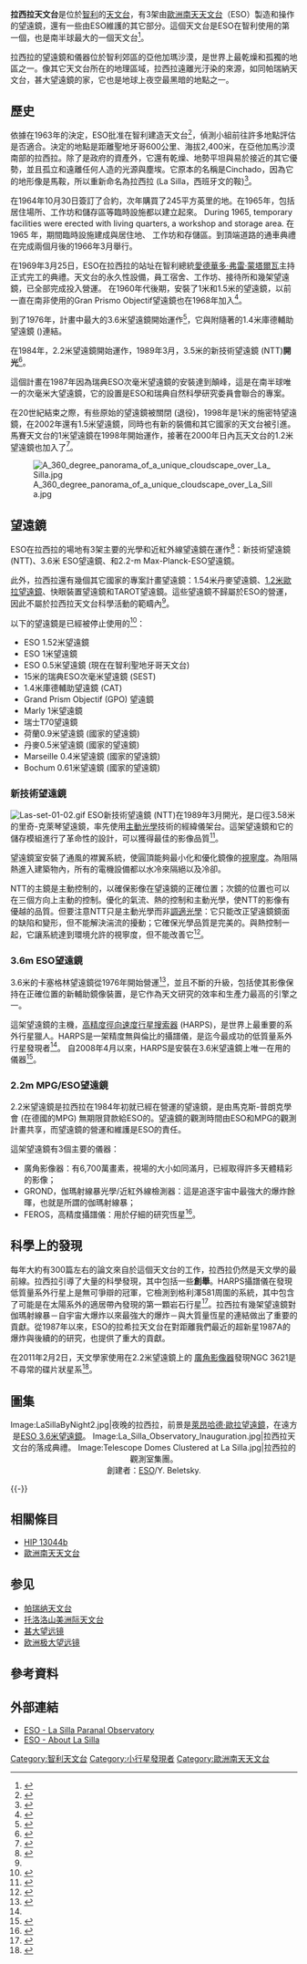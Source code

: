{{noteTA|G1=地名}}
{{Infobox Observatory
|name =拉西拉天文台<ref name="#1">{{cite web |url=http://www.eso.org/sci/facilities/lasilla/telescopes/index.html |title=La Silla Telescopes Overview |accessdate=2011-05-02 |archive-date=2012-12-07 |archive-url=https://web.archive.org/web/20121207160118/http://www.eso.org/sci/facilities/lasilla/telescopes/index.html |dead-url=no }}</ref>
|image = [[Image:Observatoire_de_LaSilla_depuis_la_route_de_Las_Campanas.jpg|250px]]
|caption = 
|organization = [[ESO|ESO]]
|location = 
|coords = {{coord|29|15.67|S|70|43.88|W|}}
|altitude = 2400米
|weather = 
|established = 
|closed = 
|website=
|telescope1_name = 新技術望遠鏡 (3.5 m)
|telescope1_type = 由ESO建造和操作
|telescope2_name =3.6米
|telescope2_type =由ESO建造和操作
|telescope3_name = 2.2米
|telescope3_type =由ESO建造和操作 (on indefinite loan from the Max-Planck-Gesellschaft)
|telescope4_name = ESO 1.5米
|telescope4_type =由ESO建造，現在已經退役
|telescope5_name = ESO 1米
|telescope5_type =由ESO建造，現在已經退役
|telescope6_name = ESO 0.5米
|telescope6_type =由ESO建造，現在在智利的聖地牙哥天文台。
|telescope7_name = DENIS 1米
|telescope7_type = 
|telescope8_name = MARLY 1米 (EROS專案)
|telescope8_type = 
|telescope9_name = Geneva 1.2米
|telescope9_type = 
|telescope10_name = Danish 1.5米
|telescope10_type = 
|telescope11_name = Danish 50 公分
|telescope11_type = 
|telescope12_name = Dutch 90公分
|telescope12_type = 
|telescope13_name = SEST 15米
|telescope13_type =由ESO建造，現在已經退役
|telescope14_name = Marseille 40公分
|telescope14_type = 
|telescope15_name = Bochum 61公分
|telescope15_type = 
|telescope16_name = CAT 1.4米
|telescope16_type =由ESO建造，現在已經退役
|telescope17_name = IRIS
|telescope17_type = 
|telescope18_name = Schmidt 1米
|telescope18_type =由ESO建造，現在已經退役
|telescope19_name = GPO
|telescope19_type = 被MARLY 1米取代
}}

'''拉西拉天文台'''是位於[[智利|智利]]的[[天文台|天文台]]，有3架由[[歐洲南天天文台|歐洲南天天文台]]（ESO）製造和操作的望遠鏡，還有一些由ESO維護的其它部分。這個天文台是ESO在智利使用的第一個，也是南半球最大的一個天文台<ref>{{cite book |title=ESO's Early History |author=Adriaan Blaauw |publisher=ESO |year=1991}}</ref>。 

拉西拉的望遠鏡和儀器位於智利郊區的亞他加瑪沙漠，是世界上最乾燥和孤獨的地區之一。像其它天文台所在的地理區域，拉西拉遠離光汙染的來源，如同帕瑞納天文台，甚大望遠鏡的家，它也是地球上夜空最黑暗的地點之一。

==歷史==
依據在1963年的決定，ESO批准在智利建造天文台<ref>{{cite book |title=ESO's Early History |author=Adriaan Blaauw |publisher=ESO |year=1991 |chapter = 3}}</ref>，偵測小組前往許多地點評估是否適合。決定的地點是距離聖地牙哥600公里、海拔2,400米，在亞他加馬沙漠南部的拉西拉。除了是政府的資產外，它還有乾燥、地勢平坦與易於接近的其它優勢，並且孤立和遠離任何人造的光源與塵埃。它原本的名稱是Cinchado，因為它的地形像是馬鞍，所以重新命名為拉西拉 (La Silla，西班牙文的鞍)<ref>{{cite web |url=http://www.eso.org/sci/facilities/lasilla/site/aboutls.html |title=About La Silla |accessdate=2011-05-02 |archive-date=2012-03-30 |archive-url=https://www.webcitation.org/66XyK6U9L?url=http://www.eso.org/sci/facilities/lasilla/site/aboutls.html |dead-url=no }}</ref>。

在1964年10月30日簽訂了合約，次年購買了245平方英里的地。在1965年，包括居住場所、工作坊和儲存區等臨時設施都以建立起來。
During 1965, temporary facilities were erected with living quarters, a workshop and storage area. 在 1965 年，期間臨時設施建成與居住地、 工作坊和存儲區。到頂端道路的通車典禮在完成兩個月後的1966年3月舉行。

在1969年3月25日，ESO在拉西拉的站址在智利總統[[愛德華多·弗雷·蒙塔爾瓦|愛德華多·弗雷·蒙塔爾瓦]]主持正式完工的典禮。天文台的永久性設備，員工宿舍、工作坊、接待所和幾架望遠鏡，已全部完成投入營運。
在1960年代後期，安裝了1米和1.5米的望遠鏡，以前一直在南非使用的Gran Prismo Objectif望遠鏡也在1968年加入<ref>{{cite web |url=http://www.eso.org/sci/facilities/lasilla/site/aboutls.html |title=About La Silla |accessdate=2011-04-29 |archive-date=2012-03-30 |archive-url=https://www.webcitation.org/66XyK6U9L?url=http://www.eso.org/sci/facilities/lasilla/site/aboutls.html |dead-url=no }}</ref>。

到了1976年，計畫中最大的3.6米望遠鏡開始運作<ref>{{cite book |title=Europe's Quest for the Universe |url=https://archive.org/details/europesquestforu00wolt |author=Lodewijk Woltjer |publisher=EDP Sciences |year=2006 |page=[https://archive.org/details/europesquestforu00wolt/page/n30 27]}}</ref>，它與附隨著的1.4米庫德輔助望遠鏡 ({{lang|en| Coudé Auxiliary Telescope，CAT}})連結。

在1984年，2.2米望遠鏡開始運作，1989年3月，3.5米的新技術望遠鏡 (NTT)'''開光'''<ref>{{cite book |title=Europe's Quest for the Universe |url=https://archive.org/details/europesquestforu00wolt |author=Lodewijk Woltjer |publisher=EDP Sciences |year=2006|page=[https://archive.org/details/europesquestforu00wolt/page/n38 35]}}</ref>。

這個計畫在1987年因為瑞典ESO次毫米望遠鏡的安裝達到顛峰，這是在南半球唯一的次毫米大望遠鏡，它的設置是ESO和瑞典自然科學研究委員會聯合的專案。

在20世紀結束之際，有些原始的望遠鏡被關閉 (退役)，1998年是1米的施密特望遠鏡，在2002年還有1.5米望遠鏡，同時也有新的裝備和其它國家的天文台被引進。馬賽天文台的1米望遠鏡在1998年開始運作，接著在2000年日內瓦天文台的1.2米望遠鏡也加入了<ref>{{cite web|url=http://www.encyclopedia.com/doc/1O80-LaSillaObservatory.html | title = La Silla Observatory, A Dictionary of Astronomy | accessdate = 2011-04-29}}</ref>。

[[File:A_360_degree_panorama_of_a_unique_cloudscape_over_La_Silla.jpg|center]]

==望遠鏡==
ESO在拉西拉的場地有3架主要的光學和近紅外線望遠鏡在運作<ref>{{cite web |url=http://www.eso.org/public/teles-instr.html |title=Telescopes and Instrumentation |accessdate=2011-05-02 |archive-date=2011-05-13 |archive-url=https://web.archive.org/web/20110513234745/http://www.eso.org/public/teles-instr.html |dead-url=no }}</ref>：新技術望遠鏡 (NTT)、3.6米 ESO望遠鏡、和2.2-m Max-Planck-ESO望遠鏡。

此外，拉西拉還有幾個其它國家的專案計畫望遠鏡：1.54米丹麥望遠鏡、[[萊昂哈德·歐拉望遠鏡|1.2米歐拉望遠鏡]]、快眼裝置望遠鏡和TAROT望遠鏡。這些望遠鏡不歸屬於ESO的營運，因此不屬於拉西拉天文台科學活動的範疇內<ref name="#1"/>。

以下的望遠鏡是已經被停止使用的<ref>{{cite web |url=http://www.eso.org/public/teles-instr/lasilla.html |title=La Silla |accessdate=2011-05-02 |archive-date=2011-09-09 |archive-url=https://web.archive.org/web/20110909112203/http://www.eso.org/public/teles-instr/lasilla.html |dead-url=no }}</ref>：

*ESO 1.52米望遠鏡
*ESO 1米望遠鏡
*ESO 0.5米望遠鏡 (現在在智利聖地牙哥天文台)
*15米的瑞典ESO次毫米望遠鏡 (SEST)
*1.4米庫德輔助望遠鏡 (CAT)
*Grand Prism Objectif (GPO) 望遠鏡
*Marly 1米望遠鏡
*瑞士T70望遠鏡
*荷蘭0.9米望遠鏡 (國家的望遠鏡)
*丹麥0.5米望遠鏡 (國家的望遠鏡)
*Marseille 0.4米望遠鏡 (國家的望遠鏡)
*Bochum 0.61米望遠鏡 (國家的望遠鏡)

===新技術望遠鏡===
{{Main article|新技術望遠鏡}}
[[File:Las-set-01-02.gif|thumb]]
ESO新技術望遠鏡 (NTT)在1989年3月開光，是口徑3.58米的里奇-克萊琴望遠鏡，率先使用[[主動光學|主動光學]]技術的經緯儀架台。這架望遠鏡和它的儲存模組進行了革命性的設計，可以獲得最佳的影像品質<ref>{{cite web |url=http://www.eso.org/sci/facilities/lasilla/telescopes/ntt/index.html |title=The ESO New Technology Telescope |accessdate=2011-05-02 |archive-date=2013-03-09 |archive-url=https://web.archive.org/web/20130309005412/http://www.eso.org/sci/facilities/lasilla/telescopes/ntt/index.html |dead-url=no }}</ref>。

望遠鏡室安裝了通風的襟翼系統，使圓頂能夠最小化和優化鏡像的[[視寧度|視寧度]]。為阻隔熱進入建築物內，所有的電機設備都以水冷來隔絕以及冷卻。

NTT的主鏡是主動控制的，以確保影像在望遠鏡的正確位置；次鏡的位置也可以在三個方向上主動的控制。優化的氣流、熱的控制和主動光學，使NTT的影像有優越的品質。但要注意NTT只是主動光學而非[[調適光學|調適光學]]：它只能改正望遠鏡鏡面的缺陷和變形，但不能解決湍流的擾動；它確保光學品質是完美的。與熱控制一起，它讓系統達到環境允許的視寧度，但不能改善它<ref>{{cite web |url=http://www.eso.org/sci/facilities/lasilla/telescopes/ntt/index.html |title=The ESO New Technology Telescope, Overview |accessdate=2011-05-02 |archive-date=2013-03-09 |archive-url=https://web.archive.org/web/20130309005412/http://www.eso.org/sci/facilities/lasilla/telescopes/ntt/index.html |dead-url=no }}</ref>。

===3.6m ESO望遠鏡===
{{Main article|ESO 3.6米望遠鏡}}
3.6米的卡塞格林望遠鏡從1976年開始營運<ref name="#2">{{cite web |url=http://www.eso.org/public/teles-instr/lasilla/36.html |title=Telescopes and Instrumentation, the ESO 3.6-metre Telescope |accessdate=2011-05-02 |archive-date=2013-08-07 |archive-url=https://web.archive.org/web/20130807153709/http://www.eso.org/public/teles-instr/lasilla/36.html |dead-url=no }}</ref>，並且不斷的升級，包括使其影像保持在正確位置的新輔助鏡像裝置，是它作為天文研究的效率和生產力最高的引擎之一。

這架望遠鏡的主機，[[高精度徑向速度行星搜索器|高精度徑向速度行星搜索器]] (HARPS)，是世界上最重要的系外行星獵人。HARPS是一架精度無與倫比的攝譜儀，是迄今最成功的低質量系外行星發現者<ref name="#2"/>。 自2008年4月以來，HARPS是安裝在3.6米望遠鏡上唯一在用的儀器<ref>{{cite web |url=http://www.eso.org/sci/facilities/lasilla/telescopes/3p6/overview/index.html#iq |title=The ESO 3.6m Telescope, Introduction |accessdate=2011-05-02 |archive-date=2011-07-03 |archive-url=https://web.archive.org/web/20110703142004/http://www.eso.org/sci/facilities/lasilla/telescopes/3p6/overview/index.html#iq |dead-url=no }}</ref>。

===2.2m MPG/ESO望遠鏡===
2.2米望遠鏡是拉西拉在1984年初就已經在營運的望遠鏡，是由馬克斯-普朗克學會 (在德國的MPG) 無期限貸款給ESO的。望遠鏡的觀測時間由ESO和MPG的觀測計畫共享，而望遠鏡的營運和維護是ESO的責任。

這架望遠鏡有3個主要的儀器：
*廣角影像器：有6,700萬畫素，視場的大小如同滿月，已經取得許多天體精彩的影像；
*GROND，伽瑪射線暴光學/近紅外線檢測器：這是追逐宇宙中最強大的爆炸餘暉，也就是所謂的伽瑪射線暴；
*FEROS，高精度攝譜儀：用於仔細的研究恆星<ref>{{cite web |url=http://www.eso.org/public/teles-instr/lasilla/mpg22.html |title=Telescopes and Instrumentation, MPG/ESO 2.2-metre Telescope |accessdate=2011-05-02 |archive-date=2013-08-06 |archive-url=https://web.archive.org/web/20130806221220/http://www.eso.org/public/teles-instr/lasilla/mpg22.html |dead-url=no }}</ref>。

==科學上的發現==
每年大約有300篇左右的論文來自於這個天文台的工作，拉西拉仍然是天文學的最前線。拉西拉引導了大量的科學發現，其中包括一些'''創舉'''。HARPS攝譜儀在發現低質量系外行星上是無可爭辯的冠軍，它檢測到格利澤581周圍的系統，其中包含了可能是在太陽系外的適居帶內發現的第一顆岩石行星<ref>{{cite news | date = 25 April 2007 | url = http://www.eso.org/public/news/eso0722/ | publisher = ESO | title = Astronomers Find First Earth-like Planet in Habitable Zone | accessdate = 2011-04-28 | archive-date = 2011-05-09 | archive-url = https://web.archive.org/web/20110509150133/http://www.eso.org/public/news/eso0722/ | dead-url = no }}</ref>。拉西拉有幾架望遠鏡對伽瑪射線暴－自宇宙大爆炸以來最強大的爆炸－與大質量恆星的連結做出了重要的貢獻。從1987年以來，ESO的拉希拉天文台在對距離我們最近的超新星1987A的爆炸與後續的的研究，也提供了重大的貢獻。

在2011年2月2日，天文學家使用在2.2米望遠鏡上的 [https://web.archive.org/web/20110902075709/http://www.eso.org/lasilla/instruments/wfi/index.html 廣角影像器]發現NGC 3621是不尋常的碟片狀星系<ref>{{cite news |url=http://www.space.com/10743-spiral-galaxy-pancake-photo.html |date=2 February 2011 |title=Oddball Spiral Galaxy Is Flat as a Pancake |publisher=Space.com |accessdate=2011-04-29 |archive-date=2021-03-09 |archive-url=https://web.archive.org/web/20210309102443/https://www.space.com/10743-spiral-galaxy-pancake-photo.html |dead-url=no }}</ref>。

==圖集==

<center>
<gallery>
Image:LaSillaByNight2.jpg|夜晚的拉西拉，前景是[[萊昂哈德·歐拉望遠鏡|萊昂哈德·歐拉望遠鏡]]，在遠方是[[ESO_3.6米望遠鏡|ESO 3.6米望遠鏡]]。
Image:La_Silla_Observatory_Inauguration.jpg|拉西拉天文台的落成典禮。
Image:Telescope Domes Clustered at La Silla.jpg|拉西拉的觀測室集團。<br> 創建者：[[ESO|ESO]]/Y. Beletsky.
</gallery>
</center>

{{-}}

==相關條目==
* [[HIP_13044b|HIP 13044b]]
* [[歐洲南天天文台|歐洲南天天文台]]

== 参见 ==
* [[帕瑞纳天文台|帕瑞纳天文台]]
* [[托洛洛山美洲际天文台|托洛洛山美洲际天文台]]
* [[甚大望远镜|甚大望远镜]]
* [[欧洲极大望远镜|欧洲极大望远镜]]

==參考資料==
{{reflist|30em}}

==外部連結==
* [http://www.eso.org/sci/facilities/lpo/ ESO - La Silla Paranal Observatory] {{Wayback|url=http://www.eso.org/sci/facilities/lpo/ |date=20130531064539 }}
* [http://www.eso.org/sci/facilities/lasilla/site/aboutls.html ESO - About La Silla] {{WebCite|url=https://www.webcitation.org/66XyK6U9L?url=http://www.eso.org/sci/facilities/lasilla/site/aboutls.html |date=20120330093313 |dateformat=iso }}

{{Astronomical observatories in Chile}}
{{European Southern Observatory}}
{{coord|29|15|15|S|70|44|22|W|type:landmark|display=title}}

{{Authority control}}
[[Category:智利天文台|Category:智利天文台]]
[[Category:小行星發現者|Category:小行星發現者]]
[[Category:歐洲南天天文台|Category:歐洲南天天文台]]